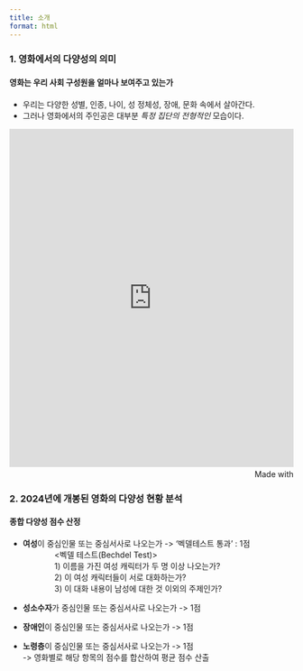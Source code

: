 ```yaml
---
title: 소개  
format: html
---
```





### 1. 영화에서의 다양성의 의미


#### 영화는 우리 사회 구성원을 얼마나 보여주고 있는가

- 우리는 다양한 성별, 인종, 나이, 성 정체성, 장애, 문화 속에서 살아간다.   
- 그러나 영화에서의 주인공은 대부분 *특정 집단의 전형적인* 모습이다.  

<iframe src='https://flo.uri.sh/visualisation/23862061/embed' title='Interactive or visual content' class='flourish-embed-iframe' frameborder='0' scrolling='no' style='width:100%;height:600px;' sandbox='allow-same-origin allow-forms allow-scripts allow-downloads allow-popups allow-popups-to-escape-sandbox allow-top-navigation-by-user-activation'></iframe><div style='width:100%!;margin-top:4px!important;text-align:right!important;'><a class='flourish-credit' href='https://public.flourish.studio/visualisation/23862061/?utm_source=embed&utm_campaign=visualisation/23862061' target='_top' style='text-decoration:none!important'><img alt='Made with Flourish' src='https://public.flourish.studio/resources/made_with_flourish.svg' style='width:105px!important;height:16px!important;border:none!important;margin:0!important;'> </a></div>

### 2. 2024년에 개봉된 영화의 다양성 현황 분석

#### 종합 다양성 점수 산정  

- **여성**이 중심인물 또는 중심서사로 나오는가 -> '벡델테스트 통과' : 1점  
&emsp;&emsp;&emsp;&emsp;<벡델 테스트(Bechdel Test)>  
&emsp;&emsp;&emsp;&emsp;1) 이름을 가진 여성 캐릭터가 두 명 이상 나오는가?  
&emsp;&emsp;&emsp;&emsp;2) 이 여성 캐릭터들이 서로 대화하는가?  
&emsp;&emsp;&emsp;&emsp;3) 이 대화 내용이 남성에 대한 것 이외의 주제인가?

- **성소수자**가 중심인물 또는 중심서사로 나오는가 -> 1점  
- **장애인**이 중심인물 또는 중심서사로 나오는가  -> 1점  
- **노령층**이 중심인물 또는 중심서사로 나오는가  -> 1점  
 -> 영화별로 해당 항목의 점수를 합산하여 평균 점수 산출

